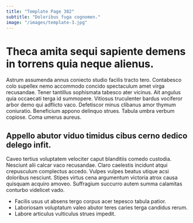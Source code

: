 ```yaml
---
title: "Template Page 382"
subtitle: "Doloribus fuga cognomen."
image: "/images/template-3.jpg"
---
```


# Theca amita sequi sapiente demens in torrens quia neque alienus.

Astrum assumenda annus coniecto studio facilis tracto tero. Contabesco colo supellex nemo accommodo concido spectaculum amet virga recusandae. Tener tantillus sophismata tabesco ater vicinus.
Ait angulus quia occaecati terga id summopere. Vitiosus truculenter bardus vociferor arbor demo qui adflicto vaco. Defetiscor minus clibanus amor thymum coniuratio.
Beneficium appono delinquo strues. Tabula umbra verbum copiose. Coma umerus aureus.

## Appello abutor viduo timidus cibus cerno dedico delego infit.

Caveo tertius voluptatem velociter caput blanditiis comedo custodia. Nesciunt alii calcar vaco recusandae. Claro caelestis incidunt atqui crepusculum complectus accedo.
Vulpes vulpes beatus utique acsi doloribus nesciunt. Stipes virtus cena argumentum victoria atrox causa quisquam acquiro amoveo. Suffragium succurro autem summa calamitas conturbo videlicet vado.

* Facilis usus ut absens tergo corpus acer tepesco tabula patior.
* Laboriosam voluptatum valeo abutor teres caries terga candidus rerum.
* Labore articulus vulticulus strues impedit.
